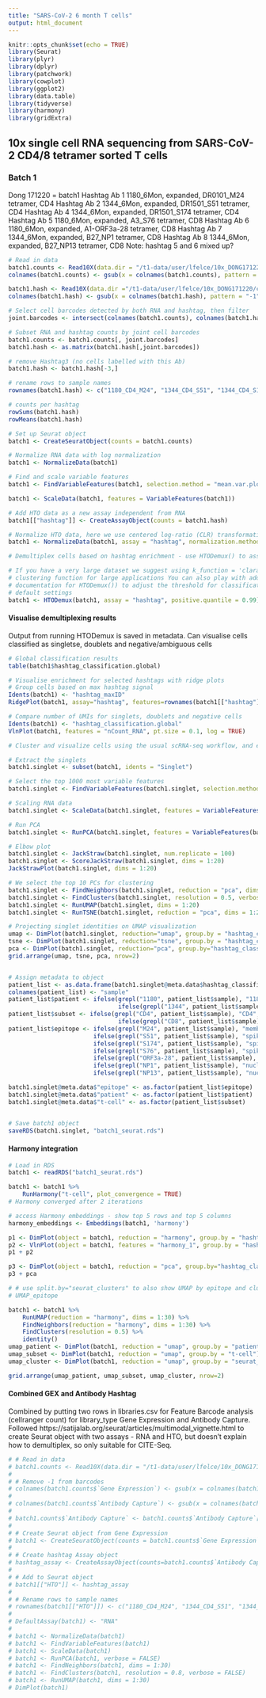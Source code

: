```yaml
---
title: "SARS-CoV-2 6 month T cells"
output: html_document
---
```


```r
knitr::opts_chunk$set(echo = TRUE)
library(Seurat)
library(plyr)
library(dplyr)
library(patchwork)
library(cowplot)
library(ggplot2)
library(data.table)
library(tidyverse)
library(harmony)
library(gridExtra)
```

## 10x single cell RNA sequencing from SARS-CoV-2 CD4/8 tetramer sorted T cells

### Batch 1
Dong 171220 = batch1
Hashtag Ab 1 1180_6Mon, expanded, DR0101_M24 tetramer, CD4
Hashtag Ab 2 1344_6Mon, expanded, DR1501_S51 tetramer, CD4
Hashtag Ab 4 1344_6Mon, expanded, DR1501_S174 tetramer, CD4
Hashtag Ab 5 1180_6Mon, expanded, A3_S76 tetramer, CD8
Hashtag Ab 6 1180_6Mon, expanded, A1-ORF3a-28 tetramer, CD8
Hashtag Ab 7 1344_6Mon, expanded, B27_NP1 tetramer, CD8
Hashtag Ab 8 1344_6Mon, expanded, B27_NP13 tetramer, CD8
Note: hashtag 5 and 6 mixed up?

```r
# Read in data
batch1.counts <- Read10X(data.dir = "/t1-data/user/lfelce/10x_DONG171220/counts_gex/filtered_feature_bc_matrix")
colnames(batch1.counts) <- gsub(x = colnames(batch1.counts), pattern = "-1", replacement = "")

batch1.hash <- Read10X(data.dir ="/t1-data/user/lfelce/10x_DONG171220/counts_ab/filtered_feature_bc_matrix")
colnames(batch1.hash) <- gsub(x = colnames(batch1.hash), pattern = "-1", replacement = "")

# Select cell barcodes detected by both RNA and hashtag, then filter
joint.barcodes <- intersect(colnames(batch1.counts), colnames(batch1.hash))

# Subset RNA and hashtag counts by joint cell barcodes
batch1.counts <- batch1.counts[, joint.barcodes]
batch1.hash <- as.matrix(batch1.hash[,joint.barcodes])

# remove Hashtag3 (no cells labelled with this Ab)
batch1.hash <- batch1.hash[-3,]

# rename rows to sample names
rownames(batch1.hash) <- c("1180_CD4_M24", "1344_CD4_S51", "1344_CD4_S174", "1180_CD8_S76", "1180_CD8_ORF3a-28", "1344_CD8_NP1", "1344_CD8_NP13")

# counts per hashtag
rowSums(batch1.hash)
rowMeans(batch1.hash)

# Set up Seurat object 
batch1 <- CreateSeuratObject(counts = batch1.counts)

# Normalize RNA data with log normalization
batch1 <- NormalizeData(batch1)

# Find and scale variable features
batch1 <- FindVariableFeatures(batch1, selection.method = "mean.var.plot")

batch1 <- ScaleData(batch1, features = VariableFeatures(batch1))

# Add HTO data as a new assay independent from RNA
batch1[["hashtag"]] <- CreateAssayObject(counts = batch1.hash)

# Normalize HTO data, here we use centered log-ratio (CLR) transformation
batch1 <- NormalizeData(batch1, assay = "hashtag", normalization.method = "CLR")

# Demultiplex cells based on hashtag enrichment - use HTODemux() to assign single cells back to sample origins

# If you have a very large dataset we suggest using k_function = 'clara'. This is a k-medoid
# clustering function for large applications You can also play with additional parameters (see
# documentation for HTODemux()) to adjust the threshold for classification Here we are using the
# default settings
batch1 <- HTODemux(batch1, assay = "hashtag", positive.quantile = 0.99)

```

#### Visualise demultiplexing results
Output from running HTODemux is saved in metadata. Can visualise cells classified as singletse, doublets and negative/ambiguous cells

```r
# Global classification results
table(batch1$hashtag_classification.global)

# Visualise enrichment for selected hashtags with ridge plots
# Group cells based on max hashtag signal
Idents(batch1) <- "hashtag_maxID"
RidgePlot(batch1, assay="hashtag", features=rownames(batch1[["hashtag"]]), ncol=2)

```

```r
# Compare number of UMIs for singlets, doublets and negative cells
Idents(batch1) <- "hashtag_classification.global"
VlnPlot(batch1, features = "nCount_RNA", pt.size = 0.1, log = TRUE)
```

```r
# Cluster and visualize cells using the usual scRNA-seq workflow, and examine for the potential presence of batch effects.

# Extract the singlets
batch1.singlet <- subset(batch1, idents = "Singlet")

# Select the top 1000 most variable features
batch1.singlet <- FindVariableFeatures(batch1.singlet, selection.method = "mean.var.plot")

# Scaling RNA data
batch1.singlet <- ScaleData(batch1.singlet, features = VariableFeatures(batch1.singlet))

# Run PCA
batch1.singlet <- RunPCA(batch1.singlet, features = VariableFeatures(batch1.singlet))

# Elbow plot
batch1.singlet <- JackStraw(batch1.singlet, num.replicate = 100)
batch1.singlet <- ScoreJackStraw(batch1.singlet, dims = 1:20)
JackStrawPlot(batch1.singlet, dims = 1:20)
```

```r
# We select the top 10 PCs for clustering 
batch1.singlet <- FindNeighbors(batch1.singlet, reduction = "pca", dims = 1:20)
batch1.singlet <- FindClusters(batch1.singlet, resolution = 0.5, verbose = FALSE)
batch1.singlet <- RunUMAP(batch1.singlet, dims = 1:20)
batch1.singlet <- RunTSNE(batch1.singlet, reduction = "pca", dims = 1:20)

# Projecting singlet identities on UMAP visualization
umap <- DimPlot(batch1.singlet, reduction="umap", group.by = "hashtag_classification")
tsne <- DimPlot(batch1.singlet, reduction="tsne", group.by = "hashtag_classification")
pca <- DimPlot(batch1.singlet, reduction="pca", group.by="hashtag_classification")
grid.arrange(umap, tsne, pca, nrow=2)


# Assign metadata to object
patient_list <- as.data.frame(batch1.singlet@meta.data$hashtag_classification)
colnames(patient_list) <- "sample"
patient_list$patient <- ifelse(grepl("1180", patient_list$sample), "1180",
                               ifelse(grepl("1344", patient_list$sample), "1344", ""))
patient_list$subset <- ifelse(grepl("CD4", patient_list$sample), "CD4",
                               ifelse(grepl("CD8", patient_list$sample), "CD8", ""))
patient_list$epitope <- ifelse(grepl("M24", patient_list$sample), "membrane",
                        ifelse(grepl("S51", patient_list$sample), "spike", 
                        ifelse(grepl("S174", patient_list$sample), "spike", 
                        ifelse(grepl("S76", patient_list$sample), "spike", 
                        ifelse(grepl("ORF3a-28", patient_list$sample), "ORF3a",
                        ifelse(grepl("NP1", patient_list$sample), "nucleoprotein", 
                        ifelse(grepl("NP13", patient_list$sample), "nucleoprotein", "")))))))

batch1.singlet@meta.data$"epitope" <- as.factor(patient_list$epitope)
batch1.singlet@meta.data$"patient" <- as.factor(patient_list$patient)
batch1.singlet@meta.data$"t-cell" <- as.factor(patient_list$subset)


# Save batch1 object
saveRDS(batch1.singlet, "batch1_seurat.rds")
```
#### Harmony integration
```r
# Load in RDS
batch1 <- readRDS("batch1_seurat.rds")

batch1 <- batch1 %>%
    RunHarmony("t-cell", plot_convergence = TRUE)
# Harmony converged after 2 iterations

# access Harmony embeddings - show top 5 rows and top 5 columns
harmony_embeddings <- Embeddings(batch1, 'harmony')

```

```r
p1 <- DimPlot(object = batch1, reduction = "harmony", group.by = "hashtag_classification")
p2 <- VlnPlot(object = batch1, features = "harmony_1", group.by = "hashtag_classification", pt.size = .1)
p1 + p2
```

```r
p3 <- DimPlot(object = batch1, reduction = "pca", group.by="hashtag_classification")
p3 + pca
```
```r
# # use split.by="seurat_clusters" to also show UMAP by epitope and cluster number
# UMAP_epitope

batch1 <- batch1 %>%
    RunUMAP(reduction = "harmony", dims = 1:30) %>%
    FindNeighbors(reduction = "harmony", dims = 1:30) %>%
    FindClusters(resolution = 0.5) %>%
    identity()
umap_patient <- DimPlot(batch1, reduction = "umap", group.by = "patient")
umap_subset <- DimPlot(batch1, reduction = "umap", group.by = "t-cell")
umap_cluster <- DimPlot(batch1, reduction = "umap", group.by = "seurat_clusters")

grid.arrange(umap_patient, umap_subset, umap_cluster, nrow=2)
```


#### Combined GEX and Antibody Hashtag
Combined by putting two rows in libraries.csv for Feature Barcode analysis (cellranger count) for library_type Gene Expression and Antibody Capture. Followed 
https://satijalab.org/seurat/articles/multimodal_vignette.html to create Seurat object with two assays - RNA and HTO, but doesn't explain how to demultiplex, so only suitable for CITE-Seq.
```r
# # Read in data
# batch1.counts <- Read10X(data.dir = "/t1-data/user/lfelce/10x_DONG171220/counts_combined/filtered_feature_bc_matrix")
# 
# # Remove -1 from barcodes
# colnames(batch1.counts$`Gene Expression`) <- gsub(x = colnames(batch1.counts$`Gene Expression`), pattern = "-1", replacement = "")
# 
# colnames(batch1.counts$`Antibody Capture`) <- gsub(x = colnames(batch1.counts$`Antibody Capture`), pattern = "-1", replacement = "")
# 
# batch1.counts$`Antibody Capture` <- batch1.counts$`Antibody Capture`[-3,]
# 
# # Create Seurat object from Gene Expression
# batch1 <- CreateSeuratObject(counts = batch1.counts$`Gene Expression`)
# 
# # Create hashtag Assay object
# hashtag_assay <- CreateAssayObject(counts=batch1.counts$`Antibody Capture`)
# 
# # Add to Seurat object
# batch1[["HTO"]] <- hashtag_assay
# 
# # Rename rows to sample names
# rownames(batch1[["HTO"]]) <- c("1180_CD4_M24", "1344_CD4_S51", "1344_CD4_S174", "1180_CD8_S76", "1180_CD8_ORF3a-28", "1134_CD8_NP1", "1344_CD8_NP13")
# 
# DefaultAssay(batch1) <- "RNA"
# 
# batch1 <- NormalizeData(batch1)
# batch1 <- FindVariableFeatures(batch1)
# batch1 <- ScaleData(batch1)
# batch1 <- RunPCA(batch1, verbose = FALSE)
# batch1 <- FindNeighbors(batch1, dims = 1:30)
# batch1 <- FindClusters(batch1, resolution = 0.8, verbose = FALSE)
# batch1 <- RunUMAP(batch1, dims = 1:30)
# DimPlot(batch1)


```

